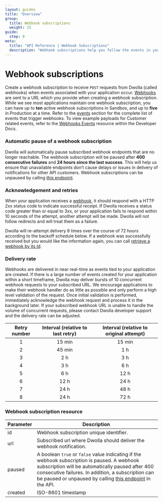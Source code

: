 ```yaml
---
layout: guides
title: "Overview"
group:
  title: Webhook subscriptions
  weight: 15
guide:
  step: 0
meta:
  title: "API Reference | Webhook Subscriptions"
  description: "Webhook subscriptions help you follow the events in your application triggered with every POST request. Create, list, update, or remove them from your application using the Dwolla API."
---
```


# Webhook subscriptions

Create a webhook subscription to receive `POST` requests from Dwolla (called webhooks) when events associated with your application occur. [Webhooks](https://developers.dwolla.com/api-reference/webhooks) are sent to a URL which you provide when creating a webhook subscription. While we see most applications maintain one webhook subscription, you can have up to **ten** active webhook subscriptions in Sandbox, and up to **five** in Production at a time. Refer to the [events](https://developers.dwolla.com/api-reference/events) section for the complete list of events that trigger webhooks. To view example payloads for Customer related events, refer to the [Webhooks Events](https://developers.dwolla.com/concepts/webhook-events) resource within the Developer Docs.

### **Automatic pause of a webhook subscription**

Dwolla will automatically pause subscribed webhook endpoints that are no longer reachable. The webhook subscription will be paused after **400 consecutive failures** and **24 hours since the last success**. This will help us ensure that unavailable endpoints don’t cause delays or issues in delivery of notifications for other API customers. Webhook subscriptions can be unpaused by calling [this endpoint](https://developers.dwolla.com/api-reference/webhook-subscriptions/update).

### Acknowledgement and retries

When your application receives a [webhook](https://developers.dwolla.com/api-reference/webhooks), it should respond with a HTTP 2xx status code to indicate successful receipt. If Dwolla receives a status code greater than or equal to 3xx, or your application fails to respond within 10 seconds of the attempt, another attempt will be made. Dwolla will not follow redirects and will treat them as a failure.

Dwolla will re-attempt delivery 8 times over the course of 72 hours according to the backoff schedule below. If a webhook was successfully received but you would like the information again, you can call [retrieve a webhook by its Id](https://developers.dwolla.com/api-reference/webhooks/retrieve).

### Delivery rate

Webhooks are delivered in near real-time as events tied to your application are created. If there is a large number of events created for your application within a short timeframe, Dwolla may deliver bursts of 10 concurrent webhook requests to your subscribed URL. We encourage applications to make their webhook handler do as little as possible and only perform a high level validation of the request. Once initial validation is performed, immediately acknowledge the webhook request and process it in the background later. If your subscribed webhook URL is unable to handle the volume of concurrent requests, please contact Dwolla developer support and the delivery rate can be adjusted.

| Retry number | Interval (relative to last retry) | Interval (relative to original attempt) |
| :----------: | :-------------------------------: | :-------------------------------------: |
|      1       |              15 min               |                 15 min                  |
|      2       |              45 min               |                   1 h                   |
|      3       |                2 h                |                   3 h                   |
|      4       |                3 h                |                   6 h                   |
|      5       |                6 h                |                  12 h                   |
|      6       |               12 h                |                  24 h                   |
|      7       |               24 h                |                  48 h                   |
|      8       |               24 h                |                  72 h                   |

### Webhook subscription resource

| Parameter | Description                                                                                                                                                                                                                                                                                                                                    |
| --------- | ---------------------------------------------------------------------------------------------------------------------------------------------------------------------------------------------------------------------------------------------------------------------------------------------------------------------------------------------- |
| id        | Webhook subscription unique identifier.                                                                                                                                                                                                                                                                                                        |
| url       | Subscribed url where Dwolla should deliver the webhook notification.                                                                                                                                                                                                                                                                           |
| paused    | A boolean `true` or `false` value indicating if the webhook subscription is paused. A webhook subscription will be automatically paused after 400 consecutive failures. In addition, a subscription can be paused or unpaused by calling [this endpoint](https://developers.dwolla.com/api-reference/webhook-subscriptions/update) in the API. |
| created   | ISO-8601 timestamp                                                                                                                                                                                                                                                                                                                             |
